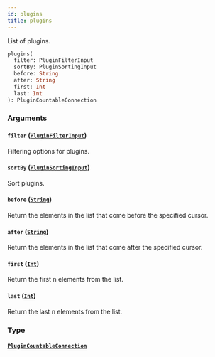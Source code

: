 ```yaml
---
id: plugins
title: plugins
---
```


List of plugins.

```graphql
plugins(
  filter: PluginFilterInput
  sortBy: PluginSortingInput
  before: String
  after: String
  first: Int
  last: Int
): PluginCountableConnection

```

### Arguments

#### `filter` ([`PluginFilterInput`](../../../developer/api-reference/inputs/plugin-filter-input))

Filtering options for plugins.

#### `sortBy` ([`PluginSortingInput`](../../../developer/api-reference/inputs/plugin-sorting-input))

Sort plugins.

#### `before` ([`String`](../../../developer/api-reference/scalars/string))

Return the elements in the list that come before the specified cursor.

#### `after` ([`String`](../../../developer/api-reference/scalars/string))

Return the elements in the list that come after the specified cursor.

#### `first` ([`Int`](../../../developer/api-reference/scalars/int))

Return the first n elements from the list.

#### `last` ([`Int`](../../../developer/api-reference/scalars/int))

Return the last n elements from the list.

### Type

#### [`PluginCountableConnection`](../../../developer/api-reference/objects/plugin-countable-connection)
